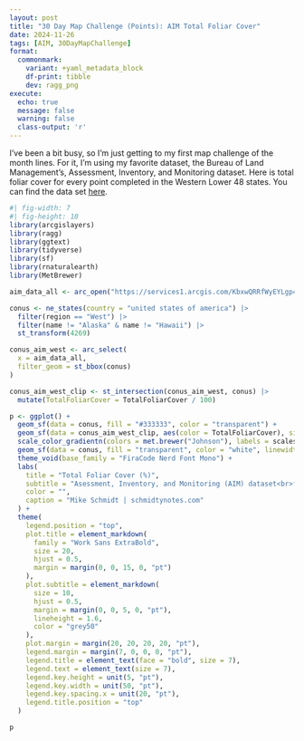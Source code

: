```yaml
---
layout: post
title: "30 Day Map Challenge (Points): AIM Total Foliar Cover"
date: 2024-11-26
tags: [AIM, 30DayMapChallenge]
format: 
  commonmark:
    variant: +yaml_metadata_block
    df-print: tibble
    dev: ragg_png
execute:
  echo: true
  message: false
  warning: false
  class-output: 'r'
---
```


I've been a bit busy, so I'm just getting to my first map challenge of the month lines.  For it, I'm using my favorite dataset, the Bureau of Land Management's, Assessment, Inventory, and Monitoring dataset. Here is total foliar cover for every point completed in the Western Lower 48 states. You can find the data set [here](https://gbp-blm-egis.hub.arcgis.com/pages/aim).

```r
#| fig-width: 7
#| fig-height: 10
library(arcgislayers)
library(ragg)
library(ggtext)
library(tidyverse)
library(sf)
library(rnaturalearth)
library(MetBrewer)

aim_data_all <- arc_open("https://services1.arcgis.com/KbxwQRRfWyEYLgp4/arcgis/rest/services/BLM_Natl_AIM_TerrADat_Hub/FeatureServer/0")

conus <- ne_states(country = "united states of america") |>
  filter(region == "West") |>
  filter(name != "Alaska" & name != "Hawaii") |>
  st_transform(4269)

conus_aim_west <- arc_select(
  x = aim_data_all,
  filter_geom = st_bbox(conus)
)

conus_aim_west_clip <- st_intersection(conus_aim_west, conus) |>
  mutate(TotalFoliarCover = TotalFoliarCover / 100)

p <- ggplot() +
  geom_sf(data = conus, fill = "#333333", color = "transparent") +
  geom_sf(data = conus_aim_west_clip, aes(color = TotalFoliarCover), size = 2.5) +
  scale_color_gradientn(colors = met.brewer("Johnson"), labels = scales::label_percent()) +
  geom_sf(data = conus, fill = "transparent", color = "white", linewidth = 0.5) +
  theme_void(base_family = "FiraCode Nerd Font Mono") +
  labs(
    title = "Total Foliar Cover (%)",
    subtitle = "Asessment, Inventory, and Monitoring (AIM) dataset<br>from the Bureau of Land Management.",
    color = "",
    caption = "Mike Schmidt | schmidtynotes.com"
  ) +
  theme(
    legend.position = "top",
    plot.title = element_markdown(
      family = "Work Sans ExtraBold",
      size = 20,
      hjust = 0.5,
      margin = margin(0, 0, 15, 0, "pt")
    ),
    plot.subtitle = element_markdown(
      size = 10,
      hjust = 0.5,
      margin = margin(0, 0, 5, 0, "pt"),
      lineheight = 1.6,
      color = "grey50"
    ),
    plot.margin = margin(20, 20, 20, 20, "pt"),
    legend.margin = margin(7, 0, 0, 0, "pt"),
    legend.title = element_text(face = "bold", size = 7),
    legend.text = element_text(size = 7),
    legend.key.height = unit(5, "pt"),
    legend.key.width = unit(50, "pt"),
    legend.key.spacing.x = unit(20, "pt"),
    legend.title.position = "top"
  )

p
```


